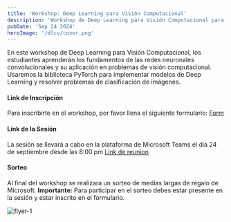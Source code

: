 ```yaml
---
title: 'Workshop: Deep Learning para Visión Computacional'
description: 'Workshop de Deep Learning para Visión Computacional para estudiantes de la carrera de Ingeniería en Tecnologías de la Información.'
pubDate: 'Sep 24 2024'
heroImage: '/dlcv/cover.png'
---
```


En este workshop de Deep Learning para Visión Computacional, los estudiantes aprenderán los fundamentos de las redes neuronales convolucionales y su aplicación en problemas de visión computacional.
Usaremos la biblioteca PyTorch para implementar modelos de Deep Learning y resolver problemas de clasificación de imágenes.

#### Link de Inscripción
Para inscribirte en el workshop, por favor llena el siguiente formulario: [Form](https://forms.office.com/Pages/ResponsePage.aspx?id=oBzDhDusrk6tEVGdgCM-b6udZZzfCjNIpXEkDOwEW_lUNk82SjZXVDYxTUg3RDEzM0NRMjFMVkZKRC4u)

#### Link de la Sesión
La sesión se llevará a cabo en la plataforma de Microsoft Teams el dia 24 de septiembre desde las 8:00 pm [Link de reunion](https://teams.microsoft.com/meet/274877223484?p=RKNgfBWuuUlfK8ZXBg)

#### Sorteo
Al final del workshop se realizara un sorteo de medias largas de regalo de Microsoft. **Importante:** Para participar en el sorteo debes estar presente en la sesión y estar inscrito en el formulario.

<div class="flex justify-center items-center gap-4 flex-wrap">
    <img src="/dlcv/flyer.png" alt="flyer-1" class="shadow-2xl shadow-gray-800" style={{ width: '500px', height: 'auto' }} />
</div>